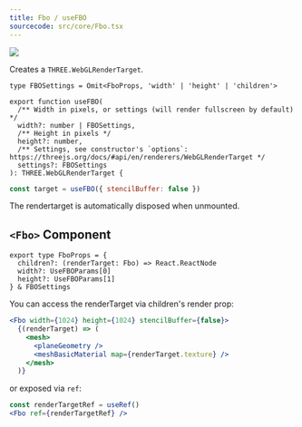 ```yaml
---
title: Fbo / useFBO
sourcecode: src/core/Fbo.tsx
---
```


[![](https://img.shields.io/badge/-storybook-%23ff69b4)](https://drei.vercel.app/?path=/story/misc-fbo)

<Intro>Creates a `THREE.WebGLRenderTarget`.</Intro>

```tsx
type FBOSettings = Omit<FboProps, 'width' | 'height' | 'children'>

export function useFBO(
  /** Width in pixels, or settings (will render fullscreen by default) */
  width?: number | FBOSettings,
  /** Height in pixels */
  height?: number,
  /** Settings, see constructor's `options`: https://threejs.org/docs/#api/en/renderers/WebGLRenderTarget */
  settings?: FBOSettings
): THREE.WebGLRenderTarget {
```

```jsx
const target = useFBO({ stencilBuffer: false })
```

The rendertarget is automatically disposed when unmounted.

## `<Fbo>` Component

```tsx
export type FboProps = {
  children?: (renderTarget: Fbo) => React.ReactNode
  width?: UseFBOParams[0]
  height?: UseFBOParams[1]
} & FBOSettings
```

You can access the renderTarget via children's render prop:

```jsx
<Fbo width={1024} height={1024} stencilBuffer={false}>
  {(renderTarget) => (
    <mesh>
      <planeGeometry />
      <meshBasicMaterial map={renderTarget.texture} />
    </mesh>
  )}
```

or exposed via `ref`:

```jsx
const renderTargetRef = useRef()
<Fbo ref={renderTargetRef} />
```